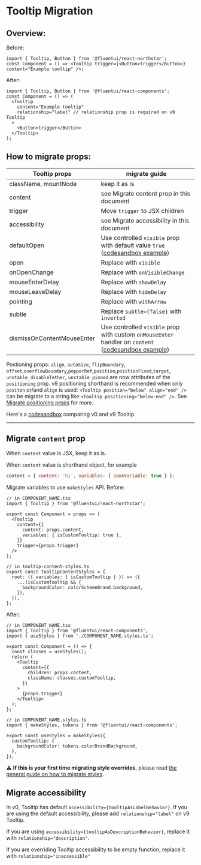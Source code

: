 
<Meta title="Concepts/Migration/from v0/Components/Tooltip Migration" />

# Tooltip Migration

## Overview:

Before:

```tsx
import { Tooltip, Button } from '@fluentui/react-northstar';
const Component = () => <Tooltip trigger={<Button>trigger</Button>} content="Example tooltip" />;
```

After:

```tsx
import { Tooltip, Button } from '@fluentui/react-components';
const Component = () => (
  <Tooltip
    content="Example tooltip"
    relationship="label" // relationship prop is required on v9 Tooltip
  >
    <Button>trigger</Button>
  </Tooltip>
);
```

## How to migrate props:

| Tooltip props              | migrate guide                                                                                                                                                                                                |
| -------------------------- | ------------------------------------------------------------------------------------------------------------------------------------------------------------------------------------------------------------ |
| className, mountNode       | keep it as is                                                                                                                                                                                                |
| content                    | see Migrate content prop in this document                                                                                                                                                                    |
| trigger                    | Move `trigger` to JSX children                                                                                                                                                                               |
| accessibility              | see Migrate accessibility in this document                                                                                                                                                                   |
| defaultOpen                | Use controlled `visible` prop with default value `true` ([codesandbox example](https://codesandbox.io/s/tooltip-migration-2gy8r1?file=/DefaultOpenExample.jsx:353-410))                                      |
| open                       | Replace with `visible`                                                                                                                                                                                       |
| onOpenChange               | Replace with `onVisibleChange`                                                                                                                                                                               |
| mouseEnterDelay            | Replace with `showDelay`                                                                                                                                                                                     |
| mouseLeaveDelay            | Replace with `hideDelay`                                                                                                                                                                                     |
| pointing                   | Replace with `withArrow`                                                                                                                                                                                     |
| subtle                     | Replace `subtle={false}` with `inverted`                                                                                                                                                                     |
| dismissOnContentMouseEnter | Use controlled `visible` prop with custom `onMouseEnter` handler on `content` ([codesandbox example](https://codesandbox.io/s/tooltip-migration-2gy8r1?file=/DismissOnContentMouseEnterExample.jsx:246-279)) |

Postioning props: `align`, `autoSize`, `flipBoundary`, `offset`,`overflowBoundary`,`popperRef`,`position`,`positionFixed`,`target`, `unstable_disableTether`, `unstable_pinned` are now attributes of the `positioning` prop.
v9 positioning shorthand is recommended when only `positon` or/and `align` is used: `<Tooltip position="below" align="end" />` can be migrate to a string like `<Tooltip positioning="below-end" />`.
See [Migrate positioning props](?path=/docs/concepts-migrating-from-v0-positioning--page) for more.

Here's a [codesandbox](https://codesandbox.io/s/tooltip-migration-2gy8r1?file=/example.js) comparing v0 and v9 Tooltip.

---

## Migrate `content` prop

When `content` value is JSX, keep it as is.

When `content` value is shorthand object, for example

```js
content = { content: 'hi', variables: { someVariable: true } };
```

Migrate variables to use `makeStyles` API. Before:

```tsx
// in COMPONENT_NAME.tsx
import { Tooltip } from '@fluentui/react-northstar';

export const Component = props => (
  <Tooltip
    content={{
      content: props.content,
      variables: { isCustomTooltip: true },
    }}
    trigger={props.trigger}
  />
);

// in tooltip-content-styles.ts
export const tooltipContentStyles = {
  root: ({ variables: { isCustomTooltip } }) => ({
    ...(isCustomTooltip && {
      backgroundColor: colorSchemeBrand.background,
    }),
  }),
};
```

After:

```tsx
// in COMPONENT_NAME.tsx
import { Tooltip } from '@fluentui/react-components';
import { useStyles } from './COMPONENT_NAME.styles.ts';

export const Component = () => {
  const classes = useStyles();
  return (
    <Tooltip
      content={{
        children: props.content,
        className: classes.customTooltip,
      }}
    >
      {props.trigger}
    </Tooltip>
  );
};

// in COMPONENT_NAME.styles.ts
import { makeStyles, tokens } from '@fluentui/react-components';

export const useStyles = makeStyles({
  customTooltip: {
    backgroundColor: tokens.colorBrandBackground,
  },
});
```

⚠️ **If this is your first time migrating style overrides**, please read [the general guide on how to migrate styles](?path=/docs/concepts-migrating-from-v0-custom-style-overrides--page).

## Migrate accessibility

In v0, Tooltip has default `accessibility={tooltipAsLabelBehavior}`. If you are using the default accessibility, please add `relationship="label"` on v9 Tooltip.

If you are using `accessibility={tooltipAsDescriptionBehavior}`, replace it with `relationship="description"`.

If you are overriding Tooltip accessibility to be empty function, replace it with `relationship="inaccessible"`
